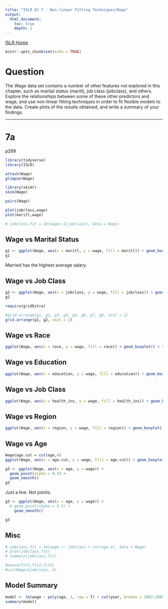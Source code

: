 ```yaml
---
title: "ISLR Q7.7 - Non-linear Fitting Techniques/Wage"
output:
  html_document:
    toc: true
    depth: 2    
---
```

[ISLR Home](../index.html)

```r
knitr::opts_chunk$set(echo = TRUE)
```

# Question

The Wage data set contains a number of other features not explored in this chapter, such as marital status (maritl), job class (jobclass), and others. Explore the relationships between some of these other predictors and wage, and use non-linear fitting techniques in order to fit flexible models to the data. Create plots of the results obtained, and write a summary of your findings.

***

# 7a

p299

```r
library(tidyverse) 
library(ISLR)
```

```r
attach(Wage)
glimpse(Wage)
```

```r
library(skimr)
skim(Wage)
```

```r
pairs(Wage)
```

```r
plot(jobclass,wage) 
plot(maritl,wage)
```

```r
# jobclass.fit = lm(wage\~I(jobclass), data = Wage)
```

## Wage vs Marital Status

```r
g1 <- ggplot(Wage, aes(x = maritl, y = wage, fill = maritl)) + geom_boxplot() + theme(legend.position = "none")
g1
```

Married has the highest average salary.

## Wage vs Job Class

```r
g2 <- ggplot(Wage, aes(x = jobclass, y = wage, fill = jobclass)) + geom_boxplot() + theme(legend.position = "none")
g2
```

```r
require(gridExtra)

#grid.arrange(g1, g2, g3, g4, g5, g6, g7, g8, ncol = 2)
grid.arrange(g1, g2, ncol = 2)

```

## Wage vs Race

```r
ggplot(Wage, aes(x = race, y = wage, fill = race)) + geom_boxplot() + theme(legend.position = "none")
```

## Wage vs Education

```r
ggplot(Wage, aes(x = education, y = wage, fill = education)) + geom_boxplot() + theme(legend.position = "none")
```

## Wage vs Job Class

```r
ggplot(Wage, aes(x = health_ins, y = wage, fill = health_ins)) + geom_boxplot() + theme(legend.position = "none")
```

## Wage vs Region

```r
ggplot(Wage, aes(x = region, y = wage, fill = region)) + geom_boxplot() + theme(legend.position = "none")
```

## Wage vs Age

```r
Wage$age.cut = cut(age,4)
ggplot(Wage, aes(x = age.cut, y = wage, fill = age.cut)) + geom_boxplot() + theme(legend.position = "none")
```

```r
g3 <- ggplot(Wage, aes(x = age, y = wage)) +
  geom_point(alpha = 0.5) +
  geom_smooth()
g3
```

Just a line. Not points.

```r
g3 <- ggplot(Wage, aes(x = age, y = wage)) +
  # geom_point(alpha = 0.5) +
    geom_smooth()

g3
```

## Misc

```r
# jobclass.fit = lm(wage \~ jobclass + cut(age,4), data = Wage)
# plot(jobclass.fit) 
# summary(jobclass.fit) 

#anova(fit1,fit2,fit3)
#cut(Wage\$jobclass, 4)

```

## Model Summary

```r
model <- lm(wage ~ poly(age, 3, raw = T) + cut(year, breaks = 2002:2009) + maritl + race + education + jobclass + health + health_ins, data = Wage)
summary(model)
```
